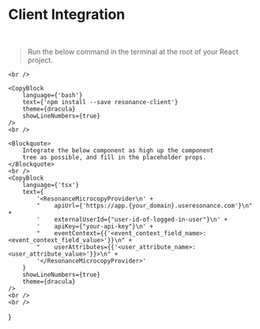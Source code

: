 
# Client Integration

<Theme>
    <br/>
    <Blockquote>
        Run the below command in the terminal at the root of your
        React project.
    </Blockquote>

    <br />

    <CopyBlock
        language={'bash'}
        text={'npm install --save resonance-client'}
        theme={dracula}
        showLineNumbers={true}
    />
    <br />

    <Blockquote>
        Integrate the below component as high up the component
        tree as possible, and fill in the placeholder props.
    </Blockquote>
    <br />
    <CopyBlock
        language={'tsx'}
        text={
            '<ResonanceMicrocopyProvider\n' +
            "    apiUrl={'https://app.{your_domain}.useresonance.com'}\n" +
            '    externalUserId={"user-id-of-logged-in-user"}\n' +
            '    apiKey={"your-api-key"}\n' +
            "    eventContext={{'<event_context_field_name>: <event_context_field_value>'}}\n" +
            "    userAttributes={{'<user_attribute_name>: <user_attribute_value>'}}>\n" +
            '</ResonanceMicrocopyProvider>'
        }
        showLineNumbers={true}
        theme={dracula}
    />
    <br />
    <br />
</Theme>
}